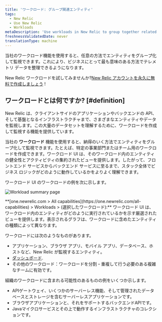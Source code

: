 ```yaml
---
title: 'ワークロード: グループ関連エンティティ'
tags:
  - New Relic
  - Use New Relic
  - Workloads
metaDescription: 'Use workloads in New Relic to group together related entities that make up a business unit or team unit, making it easier to isolate and troubleshoot issues.'
freshnessValidatedDate: never
translationType: machine
---
```



当社のワークロード機能を使用すると、任意の方法でエンティティをグループ化して監視できます。これにより、ビジネスにとって最も意味のある方法でテレメトリ データを整理できるようになります。

New Relic ワークロードを試してみませんか?[New Relic アカウントを永久に無料で作成しましょう](https://newrelic.com/signup) !

## ワークロードとは何ですか? [#definition]

New Relic は、クライアントサイドのアプリケーションやバックエンドの API、そして基盤となるインフラストラクチャまで、さまざまなエンティティやデータを監視します。この大量のデータセットを理解するために、ワークロードを作成して監視する機能を提供しています。

当社の **ワークロード** 機能を使用すると、納得のいく方法でエンティティをグループ化して監視できます。たとえば、特定の事業部門またはチーム用のワークロードを作成できます。ワークロード UI は、そのワークロード内のエンティティの健全性とアクティビティの集約されたビューを提供します。したがって、フロントエンド サービスからバックエンド サービスに至るまで、スタック全体でビジネス ロジックがどのように動作しているかをよりよく理解できます。

ワークロード UI のワークロードの例を次に示します。

<img
  title="Workload summary page"
  alt="Workload summary page"
  src={workloadsWorkloadSummaryPage}
/>

<figcaption>
  **[one.newrelic.com > All capabilities](https://one.newrelic.com/all-capabilities) > Workloads > (選択したワークロード):** ワークロード UI は、ワークロード内のエンティティがどのように実行されているかを示す厳選されたビューを提供します。表示されるグラフは、ワークロードに含めたエンティティの種類によって異なります。
</figcaption>

ワークロードには次のようなものがあります。

* アプリケーション、ブラウザ アプリ、モバイル アプリ、データベース、ホストなど、New Relic が監視するエンティティ。
* [ダッシュボード](/docs/dashboards/new-relic-one-dashboards/get-started/introduction-new-relic-one-dashboards).
* その他のワークロード：ワークロードを分割・重複して行う必要のある複雑なチームに有効です。

組織のワークロードに含まれる可能性のあるものの例をいくつか示します。

* APIゲートウェイ、いくつかのサーバーレス機能、そして管理されたデータベースとストレージを含むサーバーレスアプリケーションです。
* ブラウザアプリケーションと、それをサポートするバックエンドAPIです。
* Javaマイクロサービスとその上で動作するインフラストラクチャのコレクションです。